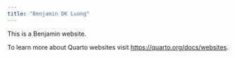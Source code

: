 ```yaml
---
title: "Benjamin DK Luong"
---
```


This is a Benjamin website.

To learn more about Quarto websites visit <https://quarto.org/docs/websites>.
